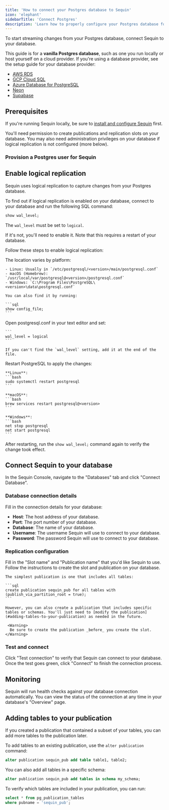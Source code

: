 ```yaml
---
title: 'How to connect your Postgres database to Sequin'
icon: 'elephant'
sidebarTitle: 'Connect Postgres'
description: 'Learn how to properly configure your Postgres database for change data capture with Sequin.'
---
```



To start streaming changes from your Postgres database, connect Sequin to your database.

This guide is for a **vanilla Postgres database**, such as one you run locally or host yourself on a cloud provider. If you're using a database provider, see the setup guide for your database provider:

- [AWS RDS](/how-to/setup-rds)
- [GCP Cloud SQL](/how-to/setup-gcp)
- [Azure Database for PostgreSQL](/how-to/setup-azure)
- [Neon](/how-to/setup-neon)
- [Supabase](/how-to/setup-supabase)

## Prerequisites

If you're running Sequin locally, be sure to [install and configure Sequin](/running-sequin) first.

You'll need permission to create publications and replication slots on your database. You may also need administration privileges on your database if logical replication is not configured (more below).

### Provision a Postgres user for Sequin

<CreateSequinDbUser />

## Enable logical replication

Sequin uses logical replication to capture changes from your Postgres database.

To find out if logical replication is enabled on your database, connect to your database and run the following SQL command:

```sql
show wal_level;
```

The `wal_level` must be set to `logical`.

If it's not, you'll need to enable it. Note that this requires a restart of your database.

Follow these steps to enable logical replication:

<Steps>
  <Step title="Locate your postgresql.conf file">
    The location varies by platform:

    - Linux: Usually in `/etc/postgresql/<version>/main/postgresql.conf`
    - macOS (Homebrew): `/usr/local/var/postgresql@<version>/postgresql.conf`
    - Windows: `C:\Program Files\PostgreSQL\<version>\data\postgresql.conf`

    You can also find it by running:

    ```sql
    show config_file;
    ```
  </Step>

  <Step title="Edit postgresql.conf">
    Open postgresql.conf in your text editor and set:

    ```
    wal_level = logical
    ```

    If you can't find the `wal_level` setting, add it at the end of the file.
  </Step>

  <Step title="Restart PostgreSQL">
    Restart PostgreSQL to apply the changes:

    **Linux**:
    ```bash
    sudo systemctl restart postgresql
    ```

    **macOS**:
    ```bash
    brew services restart postgresql@<version>
    ```

    **Windows**:
    ```bash
    net stop postgresql
    net start postgresql
    ```
  </Step>
</Steps>

After restarting, run the `show wal_level;` command again to verify the change took effect.

## Connect Sequin to your database

In the Sequin Console, navigate to the "Databases" tab and click "Connect Database".

### Database connection details

Fill in the connection details for your database:

- **Host**: The host address of your database.
- **Port**: The port number of your database.
- **Database**: The name of your database.
- **Username**: The username Sequin will use to connect to your database.
- **Password**: The password Sequin will use to connect to your database.

### Replication configuration

<Steps>
  <Step title="Slot name and publication name">
    Fill in the "Slot name" and "Publication name" that you'd like Sequin to use.
  </Step>

  <Step title="Create slot and publication">
    Follow the instructions to create the slot and publication on your database.

    The simplest publication is one that includes all tables:

    ```sql
    create publication sequin_pub for all tables with (publish_via_partition_root = true);
    ```

    However, you can also create a publication that includes specific tables or schemas. You'll just need to [modify the publication](#adding-tables-to-your-publication) as needed in the future.

     <Warning>
      Be sure to create the publication _before_ you create the slot.
    </Warning>
  </Step>
</Steps>

### Test and connect

<Steps>
  <Step title="Test connection">
    Click "Test connection" to verify that Sequin can connect to your database.
  </Step>

  <Step title="Connect">
    Once the test goes green, click "Connect" to finish the connection process.
  </Step>
</Steps>

## Monitoring

Sequin will run health checks against your database connection automatically. You can view the status of the connection at any time in your database's "Overview" page.

## Adding tables to your publication

If you created a publication that contained a subset of your tables, you can add more tables to the publication later.

To add tables to an existing publication, use the `alter publication` command:

```sql
alter publication sequin_pub add table table1, table2;
```

You can also add all tables in a specific schema:

```sql
alter publication sequin_pub add tables in schema my_schema;
```

To verify which tables are included in your publication, you can run:

```sql
select * from pg_publication_tables
where pubname = 'sequin_pub';
```
